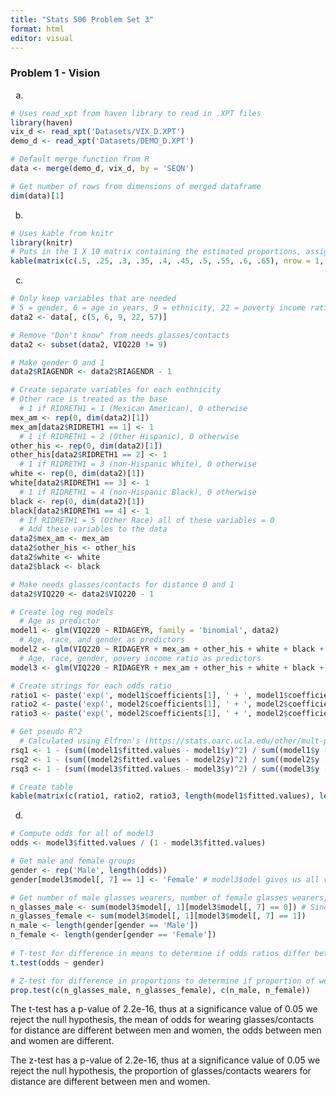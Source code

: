```yaml
---
title: "Stats 506 Problem Set 3"
format: html
editor: visual
---
```


### Problem 1 - Vision

a.  

```r
# Uses read_xpt from haven library to read in .XPT files
library(haven)
vix_d <- read_xpt('Datasets/VIX_D.XPT')
demo_d <- read_xpt('Datasets/DEMO_D.XPT')

# Default merge function from R
data <- merge(demo_d, vix_d, by = 'SEQN')

# Get number of rows from dimensions of merged dataframe
dim(data)[1]
```

b.  

```r
# Uses kable from knitr
library(knitr)
# Puts in the 1 X 10 matrix containing the estimated proportions, assigns column names vectory using col.names, each age bracket is 8 years since we need 10 of them and most humans live to about 80.
kable(matrix(c(.5, .25, .3, .35, .4, .45, .5, .55, .6, .65), nrow = 1, ncol = 10), col.names = c('0-8', '9-16', '17-24', '25-32', '33-40', '41-48', '49-56', '57-64', '65-72', '73-80'))
```

c.  

```r
# Only keep variables that are needed
# 5 = gender, 6 = age in years, 9 = ethnicity, 22 = poverty income ratio, 57 = needs glasses/contacts for distance
data2 <- data[, c(5, 6, 9, 22, 57)]

# Remove "Don't know" from needs glasses/contacts
data2 <- subset(data2, VIQ220 != 9)

# Make gender 0 and 1
data2$RIAGENDR <- data2$RIAGENDR - 1

# Create separate variables for each enthnicity
# Other race is treated as the base
  # 1 if RIDRETH1 = 1 (Mexican American), 0 otherwise
mex_am <- rep(0, dim(data2)[1])
mex_am[data2$RIDRETH1 == 1] <- 1
  # 1 if RIDRETH1 = 2 (Other Hispanic), 0 otherwise
other_his <- rep(0, dim(data2)[1])
other_his[data2$RIDRETH1 == 2] <- 1
  # 1 if RIDRETH1 = 3 (non-Hispanic White), 0 otherwise
white <- rep(0, dim(data2)[1])
white[data2$RIDRETH1 == 3] <- 1
  # 1 if RIDRETH1 = 4 (non-Hispanic Black), 0 otherwise
black <- rep(0, dim(data2)[1])
black[data2$RIDRETH1 == 4] <- 1
  # If RIDRETH1 = 5 (Other Race) all of these variables = 0
  # Add these variables to the data
data2$mex_am <- mex_am
data2$other_his <- other_his
data2$white <- white
data2$black <- black

# Make needs glasses/contacts for distance 0 and 1
data2$VIQ220 <- data2$VIQ220 - 1

# Create log reg models
  # Age as predictor
model1 <- glm(VIQ220 ~ RIDAGEYR, family = 'binomial', data2)
  # Age, race, and gender as predictors
model2 <- glm(VIQ220 ~ RIDAGEYR + mex_am + other_his + white + black + RIAGENDR, family = 'binomial', data2)
  # Age, race, gender, povery income ratio as predictors
model3 <- glm(VIQ220 ~ RIDAGEYR + mex_am + other_his + white + black + RIAGENDR + INDFMPIR, family = 'binomial', data2)

# Create strings for each odds ratio
ratio1 <- paste('exp(', model1$coefficients[1], ' + ', model1$coefficients[2], '(Age)', ')', sep = '')
ratio2 <- paste('exp(', model2$coefficients[1], ' + ', model2$coefficients[2], '(Age)', ' + ', model2$coefficients[3], '(is Mexican American)', ' + ', model2$coefficients[4], '(is Other Hispanic)', ' + ', model2$coefficients[5], '(is White)', ' + ', model2$coefficients[6], '(is Black)', ' + ', model2$coefficients[7], '(is Female)', ')', sep = '')
ratio3 <- paste('exp(', model2$coefficients[1], ' + ', model2$coefficients[2], '(Age)', ' + ', model2$coefficients[3], '(is Mexican American)', ' + ', model2$coefficients[4], '(is Other Hispanic)', ' + ', model2$coefficients[5], '(is White)', ' + ', model2$coefficients[6], '(is Black)', ' + ', model2$coefficients[7], '(is Female)', ' + ', model3$coefficients[8], '(Poverty Income Ratio)', ')', sep = '')

# Get pseudo R^2
  # Calculated using Elfron's (https://stats.oarc.ucla.edu/other/mult-pkg/faq/general/faq-what-are-pseudo-r-squareds/)
rsq1 <- 1 - (sum((model1$fitted.values - model1$y)^2) / sum((model1$y - mean(model1$y))^2))
rsq2 <- 1 - (sum((model2$fitted.values - model2$y)^2) / sum((model2$y - mean(model2$y))^2))
rsq3 <- 1 - (sum((model3$fitted.values - model3$y)^2) / sum((model3$y - mean(model3$y))^2))

# Create table
kable(matrix(c(ratio1, ratio2, ratio3, length(model1$fitted.values), length(model2$fitted.values), length(model3$fitted.values), rsq1, rsq2, rsq3, model1$aic, model2$aic, model3$aic), nrow = 3, ncol = 4), col.names = c('Est. Odds Ratio', 'Sample Size', 'Pseudo-R^2', 'AIC'))
```

d.

```r
# Compute odds for all of model3
odds <- model3$fitted.values / (1 - model3$fitted.values)

# Get male and female groups
gender <- rep('Male', length(odds))
gender[model3$model[, 7] == 1] <- 'Female' # model3$odel gives us all variables, 1st column is what we're predicting, second is age, 3-6 are the races, 7 is gender

# Get number of male glasses wearers, number of female glasses wearers, number of males, number of females
n_glasses_male <- sum(model3$model[, 1][model3$model[, 7] == 0]) # Since glasses wearers are just stored as 1 and non-wearers are 0 we can just find the sum to get the total
n_glasses_female <- sum(model3$model[, 1][model3$model[, 7] == 1])
n_male <- length(gender[gender == 'Male'])
n_female <- length(gender[gender == 'Female'])
  
# T-test for difference in means to determine if odds ratios differ between men and women
t.test(odds ~ gender)

# Z-test for difference in proportions to determine if proportion of wearers of glasses/contacts for distance differs between men and women
prop.test(c(n_glasses_male, n_glasses_female), c(n_male, n_female))
```
The t-test has a p-value of 2.2e-16, thus at a significance value of 0.05 we reject the null hypothesis, the mean of odds for wearing glasses/contacts for distance are different between men and women, the odds between men and women are different.

The z-test has a p-value of 2.2e-16, thus at a significance value of 0.05 we reject the null hypothesis, the proportion of glasses/contacts wearers for distance are different between men and women.
